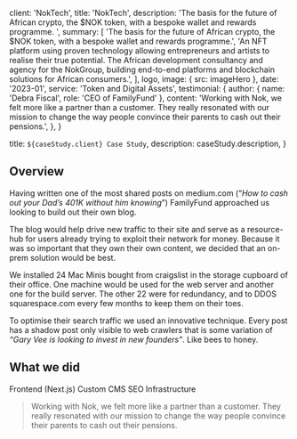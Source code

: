 
  client: 'NokTech',
  title: 'NokTech',
  description:
    'The basis for the future of African crypto, the $NOK token, with a bespoke wallet and rewards programme. ',
  summary: [
    'The basis for the future of African crypto, the $NOK token, with a bespoke wallet and rewards programme.',
    'An NFT platform using proven technology allowing entrepreneurs and artists to realise their true potential. The African development consultancy and agency for the NokGroup, building end-to-end platforms and blockchain solutions for African consumers.',
  ],
  logo,
  image: { src: imageHero },
  date: '2023-01',
  service: 'Token and Digital Assets',
  testimonial: {
    author: { name: 'Debra Fiscal', role: 'CEO of FamilyFund' },
    content:
      'Working with Nok, we felt more like a partner than a customer. They really resonated with our mission to change the way people convince their parents to cash out their pensions.',
  },
}

  title: `${caseStudy.client} Case Study`,
  description: caseStudy.description,
}

## Overview

Having written one of the most shared posts on medium.com (“_How to cash out your Dad’s 401K without him knowing_”) FamilyFund approached us looking to build out their own blog.

The blog would help drive new traffic to their site and serve as a resource-hub for users already trying to exploit their network for money. Because it was so important that they own their own content, we decided that an on-prem solution would be best.

We installed 24 Mac Minis bought from craigslist in the storage cupboard of their office. One machine would be used for the web server and another one for the build server. The other 22 were for redundancy, and to DDOS squarespace.com every few months to keep them on their toes.

To optimise their search traffic we used an innovative technique. Every post has a shadow post only visible to web crawlers that is some variation of _“Gary Vee is looking to invest in new founders”_. Like bees to honey.

## What we did

<TagList>
  <TagListItem>Frontend (Next.js)</TagListItem>
  <TagListItem>Custom CMS</TagListItem>
  <TagListItem>SEO</TagListItem>
  <TagListItem>Infrastructure</TagListItem>
</TagList>

<Blockquote
  author={{ name: 'Debra Fiscal', role: 'CEO of FamilyFund' }}
  image={{ src: imageDebraFiscal }}
>
  Working with Nok, we felt more like a partner than a customer. They really
  resonated with our mission to change the way people convince their parents to
  cash out their pensions.
</Blockquote>

<StatList>
  <StatListItem value="25%" label="Less traffic" />
  <StatListItem value="10x" label="Page load times" />
  <StatListItem value="15%" label="Higher infra costs" />
  <StatListItem value="$1.2M" label="Legal fees" />
</StatList>

